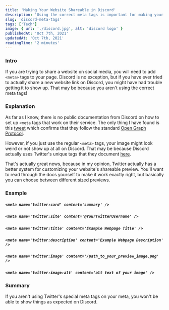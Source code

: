 ```yaml
---
title: 'Making Your Website Shareable in Discord'
description: 'Using the correct meta tags is important for making your website shareable within Discord'
slug: 'discord-meta-tags'
tags: ['Tech']
image: { url: './discord.jpg', alt: 'discord logo' }
publishedAt: 'Oct 7th, 2021'
updatedAt: 'Oct 7th, 2021'
readingTime: '2 minutes'
---
```


### Intro

If you are trying to share a website on social media, you will need to add `<meta>` tags to your page. Discord is no exception, but if you have ever tried to actually share a new website link on Discord, you might have had trouble getting it to show up. That may be because you aren't using the correct meta tags!

### Explanation

As far as I know, there is no public documentation from Discord on how to set up `<meta` tags that work on their service. The only thing I have found is this [tweet](https://twitter.com/discord/status/952834253842153472) which confirms that they follow the standard [Open Graph Protocol](https://ogp.me/).

However, if you just use the regular `<meta>` tags, your image might look weird or not show up at all on Discord. That may be because Discord actually uses Twitter's unique tags that they document [here](https://developer.twitter.com/en/docs/twitter-for-websites/cards/overview/markup).

That's actually great news, because in my opinion, Twitter actually has a better system for customizing your website's shareable preview. You'll want to read through the docs yourself to make it work exactly right, but basically you can choose between different sized previews.

### Example

##### `<meta name='twitter:card' content='summary' />`
##### `<meta name='twitter:site' content='@YourTwitterUsername' />`
##### `<meta name='twitter:title' content='Example Webpage Title' />`
##### `<meta name='twitter:description' content='Example Webpage Description' />`
##### `<meta name='twitter:image' content='/path_to_your_preview_image.png' />`
##### `<meta name='twitter:image:alt' content='alt text of your image' />`

### Summary

If you aren't using Twitter's special meta tags on your meta, you won't be able to show things as expected on Discord.
